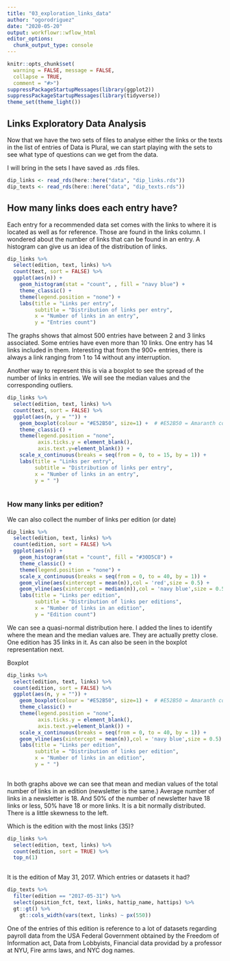 ```yaml
---
title: "03_exploration_links_data"
author: "ogorodriguez"
date: "2020-05-20"
output: workflowr::wflow_html
editor_options:
  chunk_output_type: console
---
```



```r
knitr::opts_chunk$set(
  warning = FALSE, message = FALSE,
  collapse = TRUE,
  comment = "#>")
suppressPackageStartupMessages(library(ggplot2))
suppressPackageStartupMessages(library(tidyverse))
theme_set(theme_light())

```


## Links Exploratory Data Analysis

Now that we have the two sets of files to analyse either the links or the texts in the list of entries of Data is Plural, we can start playing with the sets to see what type of questions can we get from the data.

I will bring in the sets I have saved as .rds files.

```r
dip_links <- read_rds(here::here("data", "dip_links.rds"))
dip_texts <- read_rds(here::here("data", "dip_texts.rds"))

```

## How many links does each entry have?

Each entry for a recommended data set comes with the links to where it is located as well as for reference.  Those are found in the links column.  I wondered about the number of links that can be found in an entry.  A histogram can give us an idea of the distribution of links.  

```r
dip_links %>% 
  select(edition, text, links) %>% 
  count(text, sort = FALSE) %>% 
  ggplot(aes(n)) +
    geom_histogram(stat = "count", , fill = "navy blue") +
    theme_classic() +
    theme(legend.position = "none") +
    labs(title = "Links per entry",
         subtitle = "Distribution of links per entry",
         x = "Number of links in an entry",
         y = "Entries count")

```

The graphs shows that almost 500 entries have between 2 and 3 links associated.  Some entries have even more than 10 links.  One entry has 14 links included in them.  Interesting that from the 900+ entries, there is always a link ranging from 1 to 14 without any interruption.  

Another way to represent this is via a boxplot to see the spread of the number of links in entries.  We will see the median values and the corresponding outliers.

```r
dip_links %>% 
  select(edition, text, links) %>% 
  count(text, sort = FALSE) %>% 
  ggplot(aes(n, y = "")) +
    geom_boxplot(colour = "#E52B50", size=1) +  # #E52B50 = Amaranth color
    theme_classic() + 
    theme(legend.position = "none",
          axis.ticks.y = element_blank(),
          axis.text.y=element_blank()) +
    scale_x_continuous(breaks = seq(from = 0, to = 15, by = 1)) + 
    labs(title = "Links per entry",
         subtitle = "Distribution of links per entry",
         x = "Number of links in an entry",
         y = " ")
  
```


### How many links per edition?

We can also collect the number of links per edition (or date)


```r
dip_links %>% 
  select(edition, text, links) %>% 
  count(edition, sort = FALSE) %>% 
  ggplot(aes(n)) +
    geom_histogram(stat = "count", fill = "#30D5C8") +
    theme_classic() +
    theme(legend.position = "none") +
    scale_x_continuous(breaks = seq(from = 0, to = 40, by = 1)) +
    geom_vline(aes(xintercept = mean(n)),col = 'red',size = 0.5) +
    geom_vline(aes(xintercept = median(n)),col = 'navy blue',size = 0.5) +
    labs(title = "Links per edition",
         subtitle = "Distribution of links per editions",
         x = "Number of links in an edition",
         y = "Edition count")

```

We can see a quasi-normal distribution here.  I added the lines to identify where the mean and the median values are.  They are actually pretty close.  One edition has 35 links in it. As can also be seen in the boxplot representation next.


Boxplot

```r
dip_links %>% 
  select(edition, text, links) %>% 
  count(edition, sort = FALSE) %>% 
  ggplot(aes(n, y = "")) +
    geom_boxplot(colour = "#E52B50", size=1) +  # #E52B50 = Amaranth color
    theme_classic() + 
    theme(legend.position = "none",
          axis.ticks.y = element_blank(),
          axis.text.y=element_blank()) +
    scale_x_continuous(breaks = seq(from = 0, to = 40, by = 1)) + 
    geom_vline(aes(xintercept = mean(n)),col = 'navy blue',size = 0.5) +
    labs(title = "Links per edition",
         subtitle = "Distribution of links per edition",
         x = "Number of links in an edition",
         y = " ")
  
```

In both graphs above we can see that mean and median values of the total number of links in an edition (newsletter is the same.)  Average number of links in a newsletter is 18.  And 50% of the number of newsletter have 18 links or less, 50% have 18 or more links.  It is a bit normally distributed.  There is a little skewness to the left.  

Which is the edition with the most links (35)?

```r
dip_links %>% 
  select(edition, text, links) %>% 
  count(edition, sort = TRUE) %>% 
  top_n(1)
  
```

It is the edition of May 31, 2017.  Which entries or datasets it had?

```r
dip_texts %>% 
  filter(edition == "2017-05-31") %>% 
  select(position_fct, text, links, hattip_name, hattips) %>% 
  gt::gt() %>% 
    gt::cols_width(vars(text, links) ~ px(550))

```

One of the entries of this edition is reference to a lot of datasets regarding payroll data from the USA Federal Government obtained by the Freedom of Information act, Data from Lobbyists, Financial data providad by a professor at NYU, Fire arms laws, and NYC dog names.



